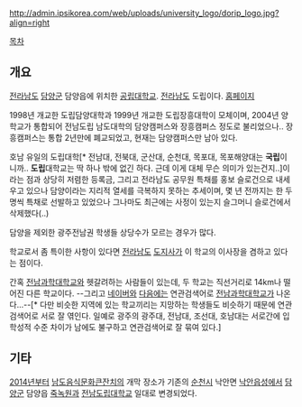 http://admin.ipsikorea.com/web/uploads/university_logo/dorip_logo.jpg?align=right

[[목차]]
== 개요 ==
[[전라남도]] [[담양군]] 담양읍에 위치한 [[공립대학교]]. [[전라남도]] 도립이다. [http://www.dorip.ac.kr/welcome.html 홈페이지]

1998년 개교한 도립담양대학과 1999년 개교한 도립장흥대학이 모체이며, 2004년 양 학교가 통합되어 전남도립 남도대학의 담양캠퍼스와 장흥캠퍼스 정도로 불리었으나.. 장흥캠퍼스는 통합 2년만에 폐교되었고, 현재는 담양캠퍼스만 남아 있다.

호남 유일의 도립대학[* 전남대, 전북대, 군산대, 순천대, 목포대, 목포해양대는 '''국립'''이니까.. '''도립'''대학교는 딱 하나 밖에 없긴 하다. 근데 이게 대체 무슨 의미가 있는건지..]이라는 점과 상당히 저렴한 등록금, 그리고 전라남도 공무원 특채를 홍보 슬로건으로 내세우고 있으나 담양이라는 지리적 열세를 극복하지 못하는 추세이며, 몇 년 전까지는 한 두명씩 특채로 선발하고 있었으나 그나마도 최근에는 사정이 있는지 슬그머니 슬로건에서 삭제했다(..)

담양을 제외한 광주전남권 학생들 상당수가 모르는 경우가 많다.

학교로서 좀 특이한 사항이 있다면 [[전라남도]] [[도지사]]가 이 학교의 이사장을 겸하고 있다는 점이다.

간혹 [[전남과학대학교]]와 헷갈려하는 사람들이 있는데, 두 학교는 직선거리로 14km나 떨어진 다른 학교이다. --그리고 [[네이버]]와 [[다음]]에는 연관검색어로 [[전남과학대학교]]가 나온다...--[* 다만 비슷한 지역에 있는 학교끼리는 지망하는 학생들도 비슷하기 때문에 연관검색어로 서로 잘 엮인다. 일예로 광주의 광주대, 전남대, 조선대, 호남대는 서로간에 입학성적 수준 차이가 남에도 불구하고 연관검색어로 잘 묶여 있다.]

== 기타 ==
[[2014년]]부터 [[남도음식문화큰잔치]]의 개막 장소가 기존의 [[순천시]] 낙안면 [[낙안읍성]]에서 [[담양군]] 담양읍 [[죽녹원]]과 [[전남도립대학교]] 일대로 변경되었다.
